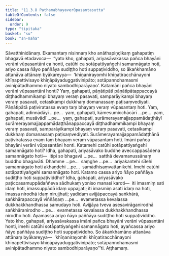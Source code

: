 ```yaml
---
title: "11.3.8 Paṭhamabhayaverūpasantasutta"
tableOfContents: false
sidebar:
  order: 9
type: "tipitaka"
basket: "su"
book: "sn-maha"
---
```



<DynamicBreadcrumb />

<Division number="1024" book="sn-maha">

<Paragraph number="1980" book="sn-maha">
Sāvatthinidānaṃ. Ekamantaṃ nisinnaṃ kho anāthapiṇḍikaṃ gahapatiṃ bhagavā etadavoca—  “yato kho, gahapati, ariyasāvakassa pañca bhayāni verāni vūpasantāni ca honti, catūhi ca sotāpattiyaṅgehi samannāgato hoti, ariyo cassa ñāyo paññāya sudiṭṭho hoti suppaṭividdho, so ākaṅkhamāno attanāva attānaṃ byākareyya—  ‘khīṇanirayomhi khīṇatiracchānayoni khīṇapettivisayo khīṇāpāyaduggativinipāto; sotāpannohamasmi avinipātadhammo niyato sambodhiparāyaṇo’.
</Paragraph>

<Paragraph number="1981" book="sn-maha">
Katamāni pañca bhayāni verāni vūpasantāni honti? Yaṃ, gahapati, pāṇātipātī pāṇātipātappaccayā diṭṭhadhammikampi bhayaṃ veraṃ pasavati, samparāyikampi bhayaṃ veraṃ pasavati, cetasikampi dukkhaṃ domanassaṃ paṭisaṃvediyati. Pāṇātipātā paṭiviratassa evaṃ taṃ bhayaṃ veraṃ vūpasantaṃ hoti. Yaṃ, gahapati, adinnādāyī …pe…  yaṃ, gahapati, kāmesumicchācārī …pe…  yaṃ, gahapati, musāvādī …pe…  yaṃ, gahapati, surāmerayamajjappamādaṭṭhāyī surāmerayamajjappamādaṭṭhānappaccayā diṭṭhadhammikampi bhayaṃ veraṃ pasavati, samparāyikampi bhayaṃ veraṃ pasavati, cetasikampi dukkhaṃ domanassaṃ paṭisaṃvediyati. Surāmerayamajjappamādaṭṭhānā paṭiviratassa evaṃ taṃ bhayaṃ veraṃ vūpasantaṃ hoti. Imāni pañca bhayāni verāni vūpasantāni honti.
</Paragraph>

<Paragraph number="1982" book="sn-maha">
Katamehi catūhi sotāpattiyaṅgehi samannāgato hoti? Idha, gahapati, ariyasāvako buddhe aveccappasādena samannāgato hoti—  itipi so bhagavā …pe…  satthā devamanussānaṃ buddho bhagavāti. Dhamme …pe…  saṃghe …pe…  ariyakantehi sīlehi samannāgato hoti akhaṇḍehi …pe…  samādhisaṃvattanikehi. Imehi catūhi sotāpattiyaṅgehi samannāgato hoti.
</Paragraph>

<Paragraph number="1983" book="sn-maha">
Katamo cassa ariyo ñāyo paññāya sudiṭṭho hoti suppaṭividdho? Idha, gahapati, ariyasāvako paṭiccasamuppādaññeva sādhukaṃ yoniso manasi karoti—  iti imasmiṃ sati idaṃ hoti, imassuppādā idaṃ uppajjati; iti imasmiṃ asati idaṃ na hoti, imassa nirodhā idaṃ nirujjhati; yadidaṃ avijjāpaccayā saṅkhārā, saṅkhārapaccayā viññāṇaṃ …pe…  evametassa kevalassa dukkhakkhandhassa samudayo hoti. Avijjāya tveva asesavirāganirodhā saṅkhāranirodho …pe…  evametassa kevalassa dukkhakkhandhassa nirodho hoti. Ayamassa ariyo ñāyo paññāya sudiṭṭho hoti suppaṭividdho.
</Paragraph>

<Paragraph number="1984" book="sn-maha">
Yato kho, gahapati, ariyasāvakassa imāni pañca bhayāni verāni vūpasantāni honti, imehi catūhi sotāpattiyaṅgehi samannāgato hoti, ayañcassa ariyo ñāyo paññāya sudiṭṭho hoti suppaṭividdho. So ākaṅkhamāno attanāva attānaṃ byākareyya—  ‘khīṇanirayomhi khīṇatiracchānayoni khīṇapettivisayo khīṇāpāyaduggativinipāto; sotāpannohamasmi avinipātadhammo niyato sambodhiparāyaṇo’”ti.

</Paragraph>
</Division>

<Paragraph number="1985" type="center" book="sn-maha">
Aṭṭhamaṃ.
</Paragraph>
